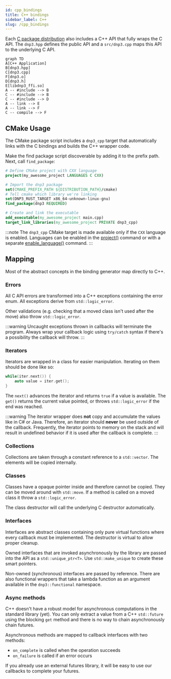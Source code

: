```yaml
---
id: cpp_bindings
title: C++ bindings
sidebar_label: C++
slug: /cpp_bindings
---
```



Each [C package distribution](./c_lang.mdx) also includes a C++ API that fully wraps the C API. The `dnp3.hpp` defines the public API
and a `src/dnp3.cpp` maps this API to the underlying C API.

```mermaid
graph TD
A[C++ Application]
B[dnp3.hpp]
C[dnp3.cpp]
F[dnp3.o]
D[dnp3.h]
E[libdnp3_ffi.so]
A -- #include --> B
C -- #include --> B
C -- #include --> D
A -- link --> E
A -- link --> F
C -- compile --> F
```


## CMake Usage

The CMake package script includes a `dnp3_cpp` target that automatically links with the C bindings and builds the C++ wrapper code.

Make the find package script discoverable by adding it to the prefix path. Next, call `find_package`:

```cmake
# Define CMake project with CXX language
project(my_awesome_project LANGUAGES C CXX)

# Import the dnp3 package
set(CMAKE_PREFIX_PATH ${DISTRIBUTION_PATH}/cmake)
# Tell cmake which library we're linking
set(DNP3_RUST_TARGET x86_64-unknown-linux-gnu)
find_package(dnp3 REQUIRED)

# Create and link the executable
add_executable(my_awesome_project main.cpp)
target_link_libraries(my_awesome_project PRIVATE dnp3_cpp)
```

:::note
The `dnp3_cpp` CMake target is made available only if the `CXX` language is enabled. Languages can be enabled in the
[project()](https://cmake.org/cmake/help/latest/command/project.html) command or with a separate
[enable_language()](https://cmake.org/cmake/help/latest/command/enable_language.html) command.
:::

## Mapping

Most of the abstract concepts in the binding generator map directly to C++.

### Errors

All C API errors are transformed into a C++ exceptions containing the error enum. All exceptions derive from `std::logic_error`.

Other validations (e.g. checking that a moved class isn't used after the move) also throw `std::logic_error`.

:::warning
Uncaught exceptions thrown in callbacks will terminate the program. Always wrap your callback logic using `try/catch` syntax if there's a possibility the callback will throw.
:::

### Iterators

Iterators are wrapped in a class for easier manipulation. Iterating on them should be done like so:

```cpp
while(iter.next()) {
    auto value = iter.get();
}
```

The `next()` advances the iterator and returns `true` if a value is available. The `get()` returns the current value pointed, or throws
`std::logic_error` if the end was reached.

:::warning
The iterator wrapper does **not** copy and accumulate the values like in C# or Java. Therefore, an iterator should **never** be used outside of the callback.
Frequently, the iterator points to memory on the stack and will result in undefined behavior if it is used after the callback is complete.
:::

### Collections

Collections are taken through a constant reference to a `std::vector`. The elements will be copied internally.

### Classes

Classes have a opaque pointer inside and therefore cannot be copied. They can be moved around with `std::move`. If a method
is called on a moved class it throw a `std::logic_error`.

The class destructor will call the underlying C destructor automatically.

### Interfaces

Interfaces are abstract classes containing only pure virtual functions where every callback must be implemented. The destructor is virtual to allow proper cleanup.

Owned interfaces that are invoked asynchronously by the library are passed into the API as a `std::unique_ptr<T>`. Use `std::make_unique` to create these smart pointers.

Non-owned (synchronous) interfaces are passed by reference. There are also functional wrappers that take a lambda
function as an argument available in the `dnp3::functional` namespace.

### Async methods

C++ doesn't have a robust model for asynchronous computations in the standard library (yet). You can only extract a value
from a C++ `std::future` using the blocking `get` method and there is no way to chain asynchronously chain futures.

Asynchronous methods are mapped to callback interfaces with two methods:

* `on_complete` is called when the operation succeeds
* `on_failure` is called if an error occurs

If you already use an external futures library, it will be easy to use our callbacks to complete your futures.